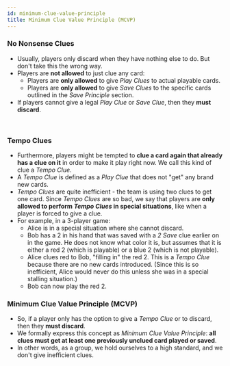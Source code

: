 ```yaml
---
id: minimum-clue-value-principle
title: Minimum Clue Value Principle (MCVP)
---
```



<BeginnersGuideProgress id="minimum-clue-value-principle" />

### No Nonsense Clues

- Usually, players only discard when they have nothing else to do. But don't take this the wrong way.
- Players are **not allowed** to just clue any card:
  - Players are **only allowed** to give _Play Clues_ to actual playable cards.
  - Players are **only allowed** to give _Save Clues_ to the specific cards outlined in the _Save Principle_ section.
- If players cannot give a legal _Play Clue_ or _Save Clue_, then they **must discard**.

<br />

### Tempo Clues

- Furthermore, players might be tempted to **clue a card again that already has a clue on it** in order to make it play right now. We call this kind of clue a _Tempo Clue_.
- A _Tempo Clue_ is defined as a _Play Clue_ that does not "get" any brand new cards.
- _Tempo Clues_ are quite inefficient - the team is using two clues to get one card. Since _Tempo Clues_ are so bad, we say that players are **only allowed to perform _Tempo Clues_ in special situations**, like when a player is forced to give a clue.
- For example, in a 3-player game:
  - Alice is in a special situation where she cannot discard.
  - Bob has a 2 in his hand that was saved with a _2 Save_ clue earlier on in the game. He does not know what color it is, but assumes that it is either a red 2 (which is playable) or a blue 2 (which is not playable).
  - Alice clues red to Bob, "filling in" the red 2. This is a _Tempo Clue_ because there are no new cards introduced. (Since this is so inefficient, Alice would never do this unless she was in a special stalling situation.)
  - Bob can now play the red 2.

<TempoClue />

### Minimum Clue Value Principle (MCVP)

- So, if a player only has the option to give a _Tempo Clue_ or to discard, then they **must discard**.
- We formally express this concept as _Minimum Clue Value Principle_: **all clues must get at least one previously unclued card played or saved**.
- In other words, as a group, we hold ourselves to a high standard, and we don't give inefficient clues.
